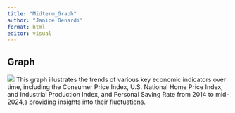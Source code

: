 ```yaml
---
title: "Midterm_Graph"
author: "Janice Oenardi"
format: html
editor: visual
---
```


## Graph

![](./Economic_indicators.png) This graph illustrates the trends of various key economic indicators over time, including the Consumer Price Index, U.S. National Home Price Index, and Industrial Production Index, and Personal Saving Rate from 2014 to mid-2024,s providing insights into their fluctuations.
